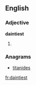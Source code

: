 ==English==

===Adjective===
'''daintiest'''

# {{superlative of|dainty}}

===Anagrams===
* [[titanides#English|titanides]]

[[fr:daintiest]]
